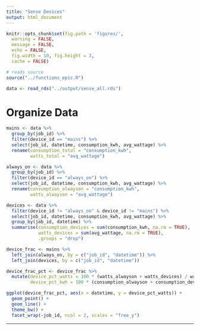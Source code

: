 ```yaml
---
title: "Sense Devices"
output: html_document
---
```


```r
knitr::opts_chunk$set(fig.path = 'figures/',
  warning = FALSE,
  message = FALSE,
  echo = FALSE,
  fig.width = 10, fig.height = 3,
  cache = FALSE)
```

```r
# reads source
source("../functions_epic.R")
```

```r
data <- read_rds("../output/sense_all.rds")
```

# Organize Data

```r
mains <- data %>%
  group_by(job_id) %>%
  filter(device_id == "mains") %>%
  select(job_id, datetime, consumption_kwh, avg_wattage) %>% 
  rename(consumption_total = "consumption_kwh",
         watts_total = "avg_wattage")
```

```r
always_on <- data %>%
  group_by(job_id) %>%
  filter(device_id == "always_on") %>%
  select(job_id, datetime, consumption_kwh, avg_wattage) %>% 
  rename(consumption_alwayson = "consumption_kwh",
         watts_alwayson = "avg_wattage")
```

```r
devices <- data %>%
  filter(device_id != "always_on" & device_id != "mains") %>%
  select(job_id, datetime, consumption_kwh, avg_wattage) %>%
  group_by(job_id, datetime) %>%
  summarise(consumption_devices = sum(consumption_kwh, na.rm = TRUE),
            watts_devices = sum(avg_wattage, na.rm = TRUE),
            .groups = "drop")
```

```r
device_frac <- mains %>% 
  left_join(always_on, by = c("job_id", "datetime")) %>%
  left_join(devices, by = c("job_id", "datetime"))
```

```r
device_frac_pct <- device_frac %>%
  mutate(device_pct_watts = 100 * (watts_alwayson + watts_devices) / watts_total,
         device_pct_kwh = 100 * (consumption_alwayson + consumption_devices) / consumption_total)
```

```r
ggplot(device_frac_pct, aes(x = datetime, y = device_pct_watts)) +
  geom_point() +
  geom_line() +
  theme_bw() +
  facet_wrap(~job_id, ncol = 2, scales = "free_y")
```

---

